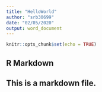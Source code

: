 ```yaml
---
title: "HelloWorld"
author: "srb30699"
date: "02/05/2020"
output: word_document
---
```


```r
knitr::opts_chunk$set(echo = TRUE)
```

## R Markdown

## This is a markdown file.




